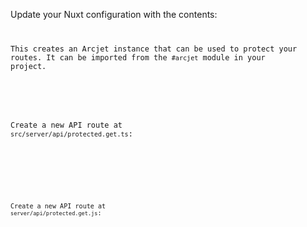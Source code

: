 
Update your Nuxt configuration with the contents:

<Code
  code={removeTSCCommentDirectives(Step3ConfigJS)}
  lang="ts"
  title="nuxt.config.ts"
/>

This creates an Arcjet instance that can be used to protect your routes. It can
be imported from the `#arcjet` module in your project.

<SelectableContent client:load syncKey="language" frameworkSwitcher>
<div slot="TS" slotIdx="1">

Create a new API route at `src/server/api/protected.get.ts`:

<Code
  code={removeTSCCommentDirectives(Step3RouteTS)}
  lang="ts"
  title="server/api/protected.get.ts"
/>

</div>

<div slot="JS" slotIdx="2">

Create a new API route at `server/api/protected.get.js`:

<Code
  code={removeTSCCommentDirectives(Step3RouteJS)}
  lang="js"
  title="server/api/protected.get.js"
/>

</div>
</SelectableContent>
